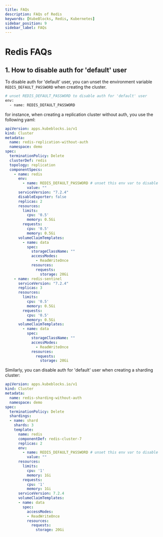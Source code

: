 ```yaml
---
title: FAQs
description: FAQs of Redis
keywords: [KubeBlocks, Redis, Kubernetes]
sidebar_position: 9
sidebar_label: FAQs
---
```



# Redis FAQs

## 1. How to disable auth for 'default' user

To disable auth for 'default' user, you can unset the environment variable `REDIS_DEFAULT_PASSWORD` when creating the cluster.
```bash
# unset REDIS_DEFAULT_PASSWORD to disable auth for 'default' user
env:
  - name: REDIS_DEFAULT_PASSWORD
```

for instance, when creating a replication cluster without auth, you use the following yaml:
```yaml
apiVersion: apps.kubeblocks.io/v1
kind: Cluster
metadata:
  name: redis-replication-without-auth
  namespace: demo
spec:
  terminationPolicy: Delete
  clusterDef: redis
  topology: replication
  componentSpecs:
    - name: redis
      env:
        - name: REDIS_DEFAULT_PASSWORD # unset this env var to disable auth for default user
          value: ""
      serviceVersion: "7.2.4"
      disableExporter: false
      replicas: 2
      resources:
        limits:
          cpu: '0.5'
          memory: 0.5Gi
        requests:
          cpu: '0.5'
          memory: 0.5Gi
      volumeClaimTemplates:
        - name: data
          spec:
            storageClassName: ""
            accessModes:
              - ReadWriteOnce
            resources:
              requests:
                storage: 20Gi
    - name: redis-sentinel
      serviceVersion: "7.2.4"
      replicas: 3
      resources:
        limits:
          cpu: '0.5'
          memory: 0.5Gi
        requests:
          cpu: '0.5'
          memory: 0.5Gi
      volumeClaimTemplates:
        - name: data
          spec:
            storageClassName: ""
            accessModes:
              - ReadWriteOnce
            resources:
              requests:
                storage: 20Gi
```

Similarly, you can disable auth for 'default' user when creating a sharding cluster:
```yaml
apiVersion: apps.kubeblocks.io/v1
kind: Cluster
metadata:
  name: redis-sharding-without-auth
  namespace: demo
spec:
  terminationPolicy: Delete
  shardings:
  - name: shard
    shards: 3
    template:
      name: redis
      componentDef: redis-cluster-7
      replicas: 2
      env:
        - name: REDIS_DEFAULT_PASSWORD # unset this env var to disable auth for default user
          value: ""
      resources:
        limits:
          cpu: '1'
          memory: 1Gi
        requests:
          cpu: '1'
          memory: 1Gi
      serviceVersion: 7.2.4
      volumeClaimTemplates:
      - name: data
        spec:
          accessModes:
          - ReadWriteOnce
          resources:
            requests:
              storage: 20Gi
```